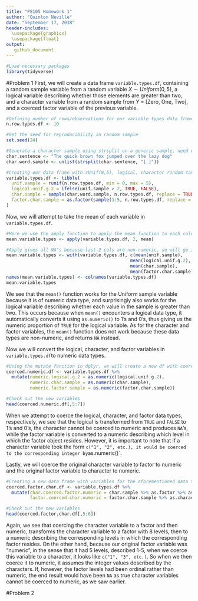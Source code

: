 ```yaml
---
title: "P8105 Homework 1"
author: "Quinton Neville"
date: "September 17, 2018"
header-includes: 
  \usepackage{graphicx}
  \usepackage{float}
output:
   github_document 
---
```


```r
#Load necessary packages
library(tidyverse)
```

#Problem 1
First, we will create a data frame `variable.types.df`, containing a random sample variable from a random variable $X \sim Uniform(0,5)$, a logical variable describing whether those elements are greater than two, and a character variable from a random sample from $Y$ = [Zero, One, Two], and a coerced factor variable of the previous variable.

```r
#Defining number of rows/observations for our variable types data frame
n.row.types.df <- 10

#Set the seed for reproducibility in random sample
set.seed(24)

#Generate a character sample using strsplit on a generic sample, need unlist to coerce to vector
char.sentence <- "The quick brown fox jumped over the lazy dog"  
char.word.sample <- unlist(strsplit(char.sentence, "[ ]"))

#Creating our data frame with rUnif(0,5), logical, character random sample, and factor vars
variable.types.df <- tibble(
  unif.sample = runif(n.row.types.df, min = 0, max = 5),                  #Random sample 10 rUnif(0,5)
  logical.unif.g.2 = ifelse(unif.sample > 2, TRUE, FALSE),                #Logical, TRUE if rUnif > 2
  char.sample = sample(char.word.sample, n.row.types.df, replace = TRUE), #Random char sample
  factor.char.sample = as.factor(sample(1:5, n.row.types.df, replace = TRUE))   #Random factor sample, 5 levels
)
```

Now, we will attempt to take the mean of each variable in `variable.types.df`.

```r
#Here we use the apply function to apply the mean function to each column var
mean.variable.types <- apply(variable.types.df, 2, mean)

#Apply gives all NA's because last 2 cols are non-numeric, so will go individually instead
mean.variable.types <- with(variable.types.df, c(mean(unif.sample),
                                               mean(logical.unif.g.2),
                                               mean(char.sample),
                                               mean(factor.char.sample)))
names(mean.variable.types) <- colnames(variable.types.df)
mean.variable.types
```
We see that the `mean()` function works for the Uniform sample variable because it is of numeric data type, and surprisingly also works for the logical variable describing whether each value in the sample is greater than two. This occurs because when `mean()` encounters a logical data type, it automatically converts it using `as.numeric()` to 1's and 0's, thus giving us the numeric proportion of `TRUE` for the logical variable. As for the character and factor variables, the `mean()` function does not work because these data types are non-numeric, and returns `NA` instead. 

Now we will convert the logical, character, and factor variables in `variable.types.df`to numeric data types. 

```r
#Using the mutate function in dplyr, we will create a new df with coerced numerics
coerced.numeric.df <- variable.types.df %>%
  mutate(numeric.logical.g.2 = as.numeric(logical.unif.g.2),
         numeric.char.sample = as.numeric(char.sample),
         numeric.factor.sample = as.numeric(factor.char.sample))

#Check out the new variables
head(coerced.numeric.df[,5:7])
```

When we attempt to coerce the logical, character, and factor data types, respectively, we see that the logical is transformed from `TRUE` and `FALSE` to 1's and 0's, the character cannot be coerced to numeric and produces `NA`'s, while the factor variable is converted to a numeric describing which level in which the factor object resides. However, it is important to note that if a character variable took the form `c("1", "2", etc.), it would be coerced to the corresponding integer by `as.numeric()`. 

Lastly, we will coerce the original character variable to factor to numeric and the original factor variable to character to numeric. 
```r
#Creating a new data frame with variables for the aforementioned data type coercions
coerced.factor.char.df <- variable.types.df %>%
  mutate(char.coerced.factor.numeric = char.sample %>% as.factor %>% as.numeric,
         factor.coerced.char.numeric = factor.char.sample %>% as.character %>% as.numeric)

#Check out the new variables
head(coerced.factor.char.df[,5:6])
```

Again, we see that coercing the character variable to a factor and then numeric, transforms the character variable to a factor with 8 levels, then to a numeric describing the corresponding levels in which the corresponding factor resides. On the other hand, because our original factor variable was "numeric", in the sense that it had 5 levels, described 1-5, when we coerce this variable to a character, it looks like `c("1", "3", etc.)`. So when we then coerce it to numeric, it assumes the integer values described by the characters. If, however, the factor levels had been ordinal rather than numeric, the end result would have been `NA` as true character variables cannot be coerced to numeric, as we saw earlier. 




#Problem 2

